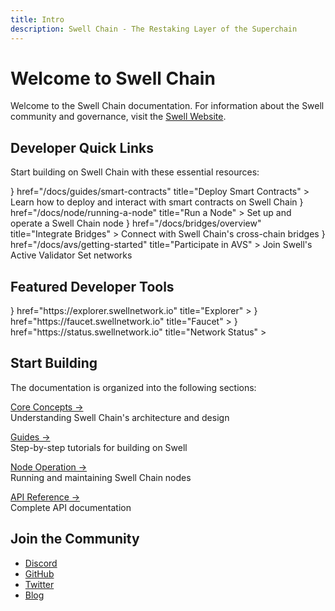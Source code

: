 ```yaml
---
title: Intro
description: Swell Chain - The Restaking Layer of the Superchain
---
```



# Welcome to Swell Chain

Welcome to the Swell Chain documentation. For information about the Swell community and governance, visit the [Swell Website](https://swellnetwork.io).

## Developer Quick Links

Start building on Swell Chain with these essential resources:

<Cards>
  <Card
    icon={<Code className="text-blue-300" />}
    href="/docs/guides/smart-contracts"
    title="Deploy Smart Contracts"
  >
    Learn how to deploy and interact with smart contracts on Swell Chain
  </Card>
  <Card
    icon={<Server className="text-green-300" />}
    href="/docs/node/running-a-node" 
    title="Run a Node"
  >
    Set up and operate a Swell Chain node
  </Card>
  <Card
    icon={<Waypoints className="text-yellow-300" />}
    href="/docs/bridges/overview"
    title="Integrate Bridges"
  >
    Connect with Swell Chain's cross-chain bridges
  </Card>
  <Card
    icon={<Network className="text-red-300" />}
    href="/docs/avs/getting-started"
    title="Participate in AVS"
  >
    Join Swell's Active Validator Set networks
  </Card>
</Cards>

## Featured Developer Tools

<Cards>
  <Card
    icon={<Network className="text-red-300" />}
    href="https://explorer.swellnetwork.io"
    title="Explorer"
  ></Card>
  <Card
    icon={<Network className="text-red-300" />}
    href="https://faucet.swellnetwork.io"
    title="Faucet"
  > </Card>
  <Card
    icon={<Network className="text-red-300" />}
    href="https://status.swellnetwork.io"
    title="Network Status"
  >
  </Card>
</Cards>

## Start Building

The documentation is organized into the following sections:

[Core Concepts →](/docs/concepts/architecture)  
Understanding Swell Chain's architecture and design

[Guides →](/docs/guides/getting-started)  
Step-by-step tutorials for building on Swell

[Node Operation →](/docs/node/overview)  
Running and maintaining Swell Chain nodes

[API Reference →](/docs/api/json-rpc)  
Complete API documentation

## Join the Community

- [Discord](https://discord.gg/swellnetwork)
- [GitHub](https://github.com/swellnetwork)
- [Twitter](https://twitter.com/swellnetwork)
- [Blog](https://blog.swellnetwork.io)
